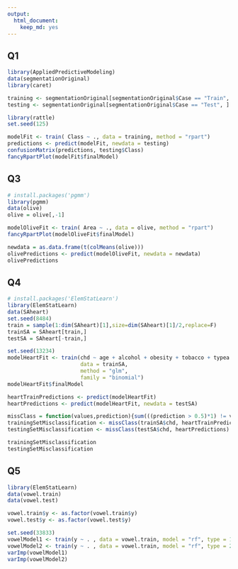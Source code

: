 ```yaml
---
output:
  html_document:
    keep_md: yes
---
```

## Q1

```r
library(AppliedPredictiveModeling)
data(segmentationOriginal)
library(caret)

```

```r
training <- segmentationOriginal[segmentationOriginal$Case == "Train", ]
testing <- segmentationOriginal[segmentationOriginal$Case == "Test", ]
```

```r
library(rattle)
set.seed(125)

modelFit <- train( Class ~ ., data = training, method = "rpart")
predictions <- predict(modelFit, newdata = testing)
confusionMatrix(predictions, testing$Class)
fancyRpartPlot(modelFit$finalModel)
```

## Q3

```r
# install.packages('pgmm')
library(pgmm)
data(olive)
olive = olive[,-1]
```

```r
modelOliveFit <- train( Area ~ ., data = olive, method = "rpart")
fancyRpartPlot(modelOliveFit$finalModel)
```

```r
newdata = as.data.frame(t(colMeans(olive)))
olivePredictions <- predict(modelOliveFit, newdata = newdata)
olivePredictions
```

## Q4

```r
# install.packages('ElemStatLearn')
library(ElemStatLearn)
data(SAheart)
set.seed(8484)
train = sample(1:dim(SAheart)[1],size=dim(SAheart)[1]/2,replace=F)
trainSA = SAheart[train,]
testSA = SAheart[-train,]
```

```r
set.seed(13234)
modelHeartFit <- train(chd ~ age + alcohol + obesity + tobacco + typea + ldl,
                       data = trainSA,
                       method = "glm",
                       family = "binomial")
modelHeartFit$finalModel
```

```r
heartTrainPredictions <- predict(modelHeartFit)
heartPredictions <- predict(modelHeartFit, newdata = testSA)

missClass = function(values,prediction){sum(((prediction > 0.5)*1) != values)/length(values)}
trainingSetMisclassification <- missClass(trainSA$chd, heartTrainPredictions)
testingSetMisclassification <- missClass(testSA$chd, heartPredictions)

trainingSetMisclassification
testingSetMisclassification
```

## Q5

```r
library(ElemStatLearn)
data(vowel.train)
data(vowel.test)
```

```r
vowel.train$y <- as.factor(vowel.train$y)
vowel.test$y <- as.factor(vowel.test$y)
```

```r
set.seed(33833)
vowelModel1 <- train(y ~ . , data = vowel.train, model = "rf", type = 1, importance = FALSE)
vowelModel2 <- train(y ~ . , data = vowel.train, model = "rf", type = 2, importance = FALSE)
varImp(vowelModel1)
varImp(vowelModel2)
```

